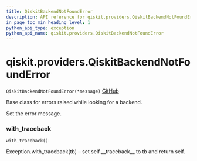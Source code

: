 ```yaml
---
title: QiskitBackendNotFoundError
description: API reference for qiskit.providers.QiskitBackendNotFoundError
in_page_toc_min_heading_level: 1
python_api_type: exception
python_api_name: qiskit.providers.QiskitBackendNotFoundError
---
```


<span id="qiskit-providers-qiskitbackendnotfounderror" />

# qiskit.providers.QiskitBackendNotFoundError

<span id="qiskit.providers.QiskitBackendNotFoundError" />

`QiskitBackendNotFoundError(*message)` [GitHub](https://github.com/qiskit/qiskit/tree/stable/0.16/qiskit/providers/exceptions.py "view source code")

Base class for errors raised while looking for a backend.

Set the error message.

### with\_traceback

<span id="qiskit.providers.QiskitBackendNotFoundError.with_traceback" />

`with_traceback()`

Exception.with\_traceback(tb) – set self.\_\_traceback\_\_ to tb and return self.

